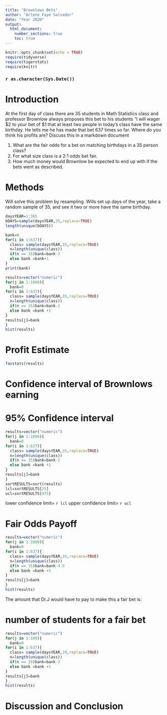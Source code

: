 ```yaml
---
title: "Brownlows Bets"
author: "Arlene Faye Salvador"
date: "Year 2020"
output: 
  html_document:
    number_sections: true
    toc: true
---
```


```r
knitr::opts_chunk$set(echo = TRUE)
require(tidyverse)
require(tigerstats)
require(knitr)
```
### `r as.character(Sys.Date())`



<!-- We recommend you use git branches -- create a separate branch for each major section i.e. Introduction, Methods, Results, Inferential Results, and Discussion and Conclusions - leave the YAML block untouched until the final merge where you put in your own name !-->

# Introduction

<!--In this section you explain what you are trying to show.  Where did the data come from?  What is the research or other question you are trying to answer?!-->

 At the first day of class there are 35 students in Math Statistics class and professor Brownlow always proposes this bet to his students "I will wager $2 to your bet of $1 that at least two people in today's class have  the same birthday.  He tells me he has made that bet 637 times so far. Where do you think his profits are? Discuss this in a markdown document

1. What are the fair odds for a bet on matching birthdays in a 35 person class?
2. For what size class is a 2:1 odds bet fair.
3. How much money would Brownlow be expected to end up with if the bets went as described.

# Methods

<!--Decide on your methods:  In this section explain the approach you will take to attack the issue --- how will you decide on a likely estimate of professor Brownlow's earnings or losses after 637 bets. Also explain how you construct a 95% confidence interval about your estimate of his winnings !-->

Will solve this problem by resampling. Wills set up days of the year, take a random sample of 35, and see it two or more have the same birthday.

```r
daysYEAR=1:365
bDAYS=sample(daysYEAR,35,replace=TRUE)
length(unique(bDAYS))
```

```r
bank=0
for(i in 1:637){
  class= sample(daysYEAR,35,replace=TRUE)
  n=length(unique(class))
  if(n == 35)bank=bank-2
  else bank =bank+1
}
print(bank)
```


```r
results=vector("numeric")
for(j in 1:1000){
  bank=0
for(i in 1:637){
  class= sample(daysYEAR,35,replace=TRUE)
  n=length(unique(class))
  if(n == 35)bank=bank-2
  else bank =bank +1
}
results[j]=bank
}
hist(results)
```

# Profit Estimate

```r
favstats(results)
```

<!--Explain and display the results of your method of coming up with the estimate of professor Brownlows betting profits!-->

# Confidence interval of Brownlows earning  
# 95% Confidence interval  

```r
results=vector("numeric")
for(j in 1:1000){
  bank=0
for(i in 1:637){
  class= sample(daysYEAR,35,replace=TRUE)
  n=length(unique(class))
  if(n == 35)bank=bank-2
  else bank =bank +1
}
results[j]=bank
}
sortRESULTS=sort(results)
lcl=sortRESULTS[25]
ucl=sortRESULTS[975]

```
lower confidence limit= `r lcl`
upper confidence limit= `r ucl`

# Fair Odds Payoff  

```r
results=vector("numeric")
for(j in 1:1000){
  bank=0
for(i in 1:637){
  class= sample(daysYEAR,35,replace=TRUE)
  n=length(unique(class))
  if(n == 35)bank=bank-4.5
  else bank =bank +1
}
results[j]=bank
}
hist(results)
```

The amount that Dr.J would have to pay to make this a fair bet is:
<!--Explain and display the results of your method of coming up with the estimate of professor Brownlows betting profits!-->

# number of students for a fair bet

```r
results=vector("numeric")
for(j in 1:100){
  bank=0
for(i in 1:637){
  class= sample(daysYEAR,29,replace=TRUE)
  n=length(unique(class))
  if(n == 29)bank=bank-2
  else bank =bank +1
}
results[j]=bank
}
hist(results)
```



# Discussion and Conclusion

<!--Discussion and conclusion here.  If professor Brownlow is consistantly making or losing money how could he change his payout so that his profits center on zero?  Also discuss what size his class should be in order to have his current scheme balance at zero profit.!-->




